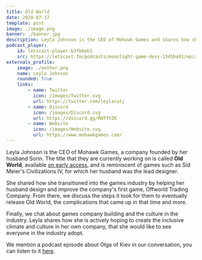 ```yaml
---
title: Old World
date: 2020-07-17
template: post
image: ./image.png
banner: ./banner.jpg
description: Leyla Johnson is the CEO of Mohawk Games and shares how she got started building a games company with her husband.
podcast_player:
    id: letscast-player-b3fb6eb1
    src: https://letscast.fm/podcasts/moonlight-game-devs-1345ba01/episodes/building-a-strategy-games-company/player.js
externals_profile:
    image: ./author.png
    name: Leyla Johnson
    rounded: True
    links:
        - name: Twitter
          icon: /images/Twitter.svg
          url: https://twitter.com/leylacatj
        - name: Discord
          icon: /images/Discord.svg
          url: https://discord.gg/RNTfYZK
        - name: Website
          icon: /images/Website.svg
          url: https://www.mohawkgames.com/
---
```


Leyla Johnson is the CEO of Mohawk Games, a company founded by her husband Sorin. The title that they are currently working on is called **Old World**, available [on early access](https://www.epicgames.com/store/de/product/old-world/home), and is reminiscent of games such as Sid Meier's Civilizations IV, for which her husband was the lead designer.

She shared how she transitioned into the games industry by helping her husband design and improve the company's first game, Offworld Trading Company. From there, we discuss the steps it took for them to eventually release Old World, the complications that came up in that time and more.

Finally, we chat about games company building and the culture in the industry. Leyla shares how she is actively hoping to create the inclusive climate and culture in her own company, that she would like to see everyone in the industry adopt.

We mention a podcast episode about Olga of Kiev in our conversation, you can listen to it [here](https://podcasts.google.com/feed/aHR0cHM6Ly9mZWVkcy5tZWdhcGhvbmUuZm0vcmlkaWN1bG91c2hpc3Rvcnk/episode/YmQ2Njk0YzYtNDcwOS0xMWU4LTk5ODMtZWJjYWFmYzA5Nzdl?hl=de&ved=2ahUKEwi_h8DmldHqAhXOzqQKHU8EClQQjrkEegQICxAE&ep=6).
